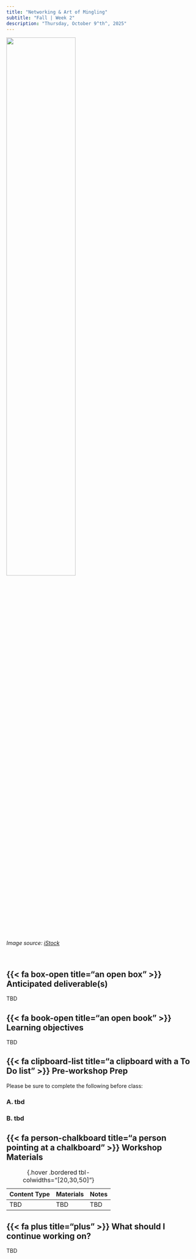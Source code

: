 ```yaml
---
title: "Networking & Art of Mingling"
subtitle: "Fall | Week 2"
description: "Thursday, October 9^th^, 2025"
---
```


::: {.center-text}
![](../images/mingling.png){width="60%"}

*[Image source: [iStock](https://www.istockphoto.com/vector/flat-style-vector-illustration-discuss-social-network-news-chat-dialogue-speech-gm1014903134-273175022){target="_blank"}]{.gray-text}*
:::

<br>

## {{< fa box-open title="an open box" >}} Anticipated deliverable(s) {#anticipated-deliverables}

TBD

## {{< fa book-open title="an open book" >}} Learning objectives {#learning-objectives}

TBD 

## {{< fa clipboard-list title="a clipboard with a To Do list" >}} Pre-workshop Prep {#pre-workshop-prep}

Please be sure to complete the following before class:

### A. tbd
### B. tbd

## {{< fa person-chalkboard title="a person pointing at a chalkboard" >}} Workshop Materials {#workshop-materials}

| Content Type | Materials              | Notes |
|--------------|------------------------|-------|
| TBD          | TBD                    | TBD   |
: {.hover .bordered tbl-colwidths="[20,30,50]"} 

## {{< fa plus title="plus" >}} What should I continue working on? {#continue-working}

TBD